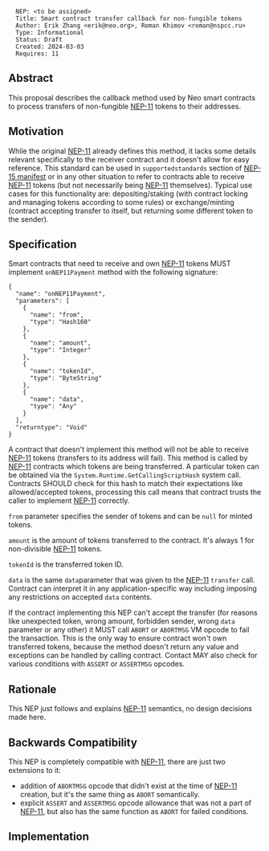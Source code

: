 <pre>
  NEP: <to be assigned>
  Title: Smart contract transfer callback for non-fungible tokens
  Author: Erik Zhang <erik@neo.org>, Roman Khimov <roman@nspcc.ru>
  Type: Informational
  Status: Draft
  Created: 2024-03-03
  Requires: 11
</pre>

==Abstract==

This proposal describes the callback method used by Neo smart contracts to
process transfers of non-fungible [[nep-11.mediawiki|NEP-11]] tokens to their addresses.

==Motivation==

While the original [[nep-11.mediawiki|NEP-11]] already defines this method, it
lacks some details relevant specifically to the receiver contract and it doesn't
allow for easy reference. This standard can be used in <code>supportedstandards</code>
section of [[nep-15.mediawiki|NEP-15 manifest]] or in any other situation to
refer to contracts able to receive [[nep-11.mediawiki|NEP-11]] tokens (but not
necessarily being [[nep-11.mediawiki|NEP-11]] themselves). Typical use cases
for this functionality are: depositing/staking (with contract locking and
managing tokens according to some rules) or exchange/minting (contract accepting
transfer to itself, but returning some different token to the sender).

==Specification==

Smart contracts that need to receive and own [[nep-11.mediawiki|NEP-11]] tokens
MUST implement <code>onNEP11Payment</code> method with the following signature:

<pre>
{
  "name": "onNEP11Payment",
  "parameters": [
    {
      "name": "from",
      "type": "Hash160"
    },
    {
      "name": "amount",
      "type": "Integer"
    },
    {
      "name": "tokenId",
      "type": "ByteString"
    },
    {
      "name": "data",
      "type": "Any"
    }
  ],
  "returntype": "Void"
}
</pre>

A contract that doesn't implement this method will not be able to receive
[[nep-11.mediawiki|NEP-11]] tokens (transfers to its address will fail). This
method is called by [[nep-11.mediawiki|NEP-11]] contracts which tokens are being
transferred. A particular token can be obtained via the <code>System.Runtime.GetCallingScriptHash</code>
system call. Contracts SHOULD check for this hash to match their expectations
like allowed/accepted tokens, processing this call means that contract trusts
the caller to implement [[nep-11.mediawiki|NEP-11]] correctly.

<code>from</code> parameter specifies the sender of tokens and can be <code>null</code>
for minted tokens.

<code>amount</code> is the amount of tokens transferred to the contract. It's
always 1 for non-divisible [[nep-11.mediawiki|NEP-11]] tokens.

<code>tokenId</code> is the transferred token ID.

<code>data</code> is the same <code>data</code>parameter that was given to the
[[nep-11.mediawiki|NEP-11]] <code>transfer</code> call. Contract can interpret
it in any application-specific way including imposing any restrictions on
accepted <code>data</code> contents.

If the contract implementing this NEP can't accept the transfer (for reasons like
unexpected token, wrong amount, forbidden sender, wrong <code>data</code>
parameter or any other) it MUST call <code>ABORT</code> or <code>ABORTMSG</code>
VM opcode to fail the transaction. This is the only way to ensure contract
won't own transferred tokens, because the method doesn't return any value
and exceptions can be handled by calling contract. Contact MAY also check for
various conditions with <code>ASSERT</code> or <code>ASSERTMSG</code> opcodes.

==Rationale==

This NEP just follows and explains [[nep-11.mediawiki|NEP-11]] semantics, no
design decisions made here.

==Backwards Compatibility==

This NEP is completely compatible with [[nep-11.mediawiki|NEP-11]], there are
just two extensions to it:
* addition of <code>ABORTMSG</code> opcode that didn't exist at the time of [[nep-11.mediawiki|NEP-11]] creation, but it's the same thing as <code>ABORT</code> semantically.
* explicit <code>ASSERT</code> and <code>ASSERTMSG</code> opcode allowance that was not a part of [[nep-11.mediawiki|NEP-11]], but also has the same function as <code>ABORT</code> for failed conditions.

==Implementation==

